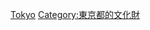 {{日本行政區劃分類導航|重要文化財}}
{{Commonscat|Important Cultural Property of Japan in Tokyo}}

[[Category:日本各都道府縣重要文化財|Tokyo]]
[[Category:東京都的文化財|Category:東京都的文化財]]